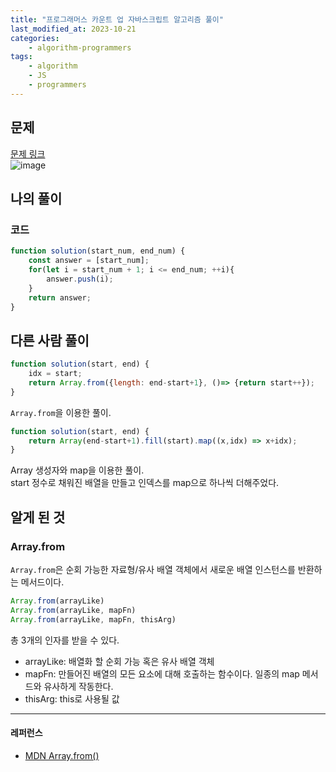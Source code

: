 ```yaml
---
title: "프로그래머스 카운트 업 자바스크립트 알고리즘 풀이"
last_modified_at: 2023-10-21
categories:
    - algorithm-programmers
tags:
    - algorithm
    - JS
    - programmers
---
```


## 문제
[문제 링크](https://school.programmers.co.kr/learn/courses/30/lessons/181920)  
![image](https://github.com/makepin2r/TIL/assets/39889583/dd6bdb60-c599-4e8e-9349-aeaa587e19ab)

## 나의 풀이
### 코드
```javascript
function solution(start_num, end_num) {
    const answer = [start_num];
    for(let i = start_num + 1; i <= end_num; ++i){
        answer.push(i);
    }
    return answer;
}
```

## 다른 사람 풀이
```javascript
function solution(start, end) {
    idx = start;
    return Array.from({length: end-start+1}, ()=> {return start++});
}
```
`Array.from`을 이용한 풀이.  

```javascript
function solution(start, end) {
    return Array(end-start+1).fill(start).map((x,idx) => x+idx);
}
```
Array 생성자와 map을 이용한 풀이.  
start 정수로 채워진 배열을 만들고 인덱스를 map으로 하나씩 더해주었다.


## 알게 된 것
### Array.from
`Array.from`은 순회 가능한 자료형/유사 배열 객체에서 새로운 배열 인스턴스를 반환하는 메서드이다.
```javascript
Array.from(arrayLike)
Array.from(arrayLike, mapFn)
Array.from(arrayLike, mapFn, thisArg)
```
총 3개의 인자를 받을 수 있다.  
- arrayLike: 배열화 할 순회 가능 혹은 유사 배열 객체  
- mapFn: 만들어진 배열의 모든 요소에 대해 호출하는 함수이다. 일종의 map 메서드와 유사하게 작동한다.  
- thisArg: this로 사용될 값

---
#### 레퍼런스
- [MDN Array.from()](https://developer.mozilla.org/ko/docs/Web/JavaScript/Reference/Global_Objects/Array/from)